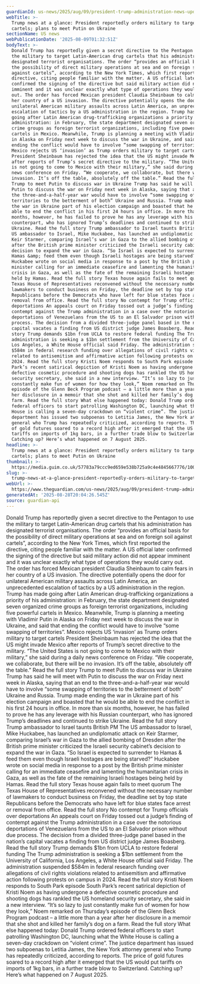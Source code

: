 ```yaml
---
guardianId: us-news/2025/aug/09/president-trump-administration-news-updates-latest
webTitle: >-
  Trump news at a glance: President reportedly orders military to target drug
  cartels; plans to meet Putin on Ukraine
sectionName: US news
webPublicationDate: '2025-08-09T01:32:51Z'
bodyText: >-
  Donald Trump has reportedly given a secret directive to the Pentagon to use
  the military to target Latin-American drug cartels that his administration has
  designated terrorist organisations. The order “provides an official basis for
  the possibility of direct military operations at sea and on foreign soil
  against cartels”, according to the New York Times, which first reported the
  directive, citing people familiar with the matter. A US official later
  confirmed the signing of the directive but said military action did not appear
  imminent and it was unclear exactly what type of operations they would carry
  out. The order has forced Mexican president Claudia Sheinbaum to calm fears in
  her country of a US invasion. The directive potentially opens the door for
  unilateral American military assaults across Latin America, an unprecedented
  escalation of tactics by a US administration in the region. Trump has made
  going after Latin American drug-trafficking organizations a priority of his
  administration: in February, the state department designated seven organized
  crime groups as foreign terrorist organizations, including five powerful
  cartels in Mexico. Meanwhile, Trump is planning a meeting with Vladimir Putin
  in Alaska on Friday next week to discuss the war in Ukraine, and said that
  ending the conflict would have to involve “some swapping of territories”.
  Mexico rejects US ‘invasion’ as Trump orders military to target cartels
  President Sheinbaum has rejected the idea that the US might invade Mexico
  after reports of Trump’s secret directive to the military. “The United States
  is not going to come to Mexico with their military,” she said during a daily
  news conference on Friday. “We cooperate, we collaborate, but there will be no
  invasion. It’s off the table, absolutely off the table.” Read the full story
  Trump to meet Putin to discuss war in Ukraine Trump has said he will meet with
  Putin to discuss the war on Friday next week in Alaska, saying that an end to
  the three-and-a-half-year war would have to involve “some swapping of
  territories to the betterment of both” Ukraine and Russia. Trump made ending
  the war in Ukraine part of his election campaign and boasted that he would be
  able to end the conflict in his first 24 hours in office. In more than six
  months, however, he has failed to prove he has any leverage with his Russian
  counterpart, who has ignored Trump’s deadlines and continued to strike
  Ukraine. Read the full story Trump ambassador to Israel taunts British PM The
  US ambassador to Israel, Mike Huckabee, has launched an undiplomatic attack on
  Keir Starmer, comparing Israel’s war in Gaza to the allied bombing of Dresden
  after the British prime minister criticized the Israeli security cabinet’s
  decision to expand the war in Gaza. “So Israel is expected to surrender to
  Hamas &amp; feed them even though Israeli hostages are being starved?”
  Huckabee wrote on social media in response to a post by the British prime
  minister calling for an immediate ceasefire and lamenting the humanitarian
  crisis in Gaza, as well as the fate of the remaining Israeli hostages being
  held by Hamas. Read the full story Texas house again fails to meet quorum The
  Texas House of Representatives reconvened without the necessary number of
  lawmakers to conduct business on Friday, the deadline set by top state
  Republicans before the Democrats who have left for blue states face arrest or
  removal from office. Read the full story No contempt for Trump officials over
  deportations An appeals court on Friday tossed out a judge’s finding of
  contempt against the Trump administration in a case over the notorious
  deportations of Venezuelans from the US to an El Salvador prison without due
  process. The decision from a divided three-judge panel based in the nation’s
  capital vacates a finding from US district judge James Boasberg. Read the full
  story Trump demands $1bn from UCLA to restore federal funding The Trump
  administration is seeking a $1bn settlement from the University of California,
  Los Angeles, a White House official said Friday. The administration suspended
  $584m in federal research funding over allegations of civil rights violations
  related to antisemitism and affirmative action following protests on campus in
  2024. Read the full story Kristi Noem responds to South Park episode South
  Park’s recent satirical depiction of Kristi Noem as having undergone a
  defective cosmetic procedure and shooting dogs has rankled the US homeland
  security secretary, she said in a new interview. “It’s so lazy to just
  constantly make fun of women for how they look,” Noem remarked on Thursday’s
  episode of the Glenn Beck Program podcast – a little more than a year after
  her disclosure in a memoir that she shot and killed her family’s dog on a
  farm. Read the full story What else happened today: Donald Trump ordered
  federal officers to start patrolling Washington DC, launching what the White
  House is calling a seven-day crackdown on “violent crime”. The justice
  department has issued two subpoenas to Letitia James, the New York attorney
  general who Trump has repeatedly criticized, according to reports. The price
  of gold futures soared to a record high after it emerged that the US would put
  tariffs on imports of 1kg bars, in a further trade blow to Switzerland.
  Catching up? Here’s what happened on 7 August 2025.
headline: >-
  Trump news at a glance: President reportedly orders military to target drug
  cartels; plans to meet Putin on Ukraine
thumbnail: >-
  https://media.guim.co.uk/57783a79ccc9ed659e538b725a9c4e4845667776/1003_243_6056_4848/500.jpg
slug: >-
  trump-news-at-a-glance-president-reportedly-orders-military-to-target-drug-cartels-plans-to-meet-putin-on-ukraine
webUrl: >-
  https://www.theguardian.com/us-news/2025/aug/09/president-trump-administration-news-updates-latest
generatedAt: '2025-08-28T20:04:26.545Z'
source: guardian-api
---
```

Donald Trump has reportedly given a secret directive to the Pentagon to use the military to target Latin-American drug cartels that his administration has designated terrorist organisations. The order “provides an official basis for the possibility of direct military operations at sea and on foreign soil against cartels”, according to the New York Times, which first reported the directive, citing people familiar with the matter. A US official later confirmed the signing of the directive but said military action did not appear imminent and it was unclear exactly what type of operations they would carry out. The order has forced Mexican president Claudia Sheinbaum to calm fears in her country of a US invasion. The directive potentially opens the door for unilateral American military assaults across Latin America, an unprecedented escalation of tactics by a US administration in the region. Trump has made going after Latin American drug-trafficking organizations a priority of his administration: in February, the state department designated seven organized crime groups as foreign terrorist organizations, including five powerful cartels in Mexico. Meanwhile, Trump is planning a meeting with Vladimir Putin in Alaska on Friday next week to discuss the war in Ukraine, and said that ending the conflict would have to involve “some swapping of territories”. Mexico rejects US ‘invasion’ as Trump orders military to target cartels President Sheinbaum has rejected the idea that the US might invade Mexico after reports of Trump’s secret directive to the military. “The United States is not going to come to Mexico with their military,” she said during a daily news conference on Friday. “We cooperate, we collaborate, but there will be no invasion. It’s off the table, absolutely off the table.” Read the full story Trump to meet Putin to discuss war in Ukraine Trump has said he will meet with Putin to discuss the war on Friday next week in Alaska, saying that an end to the three-and-a-half-year war would have to involve “some swapping of territories to the betterment of both” Ukraine and Russia. Trump made ending the war in Ukraine part of his election campaign and boasted that he would be able to end the conflict in his first 24 hours in office. In more than six months, however, he has failed to prove he has any leverage with his Russian counterpart, who has ignored Trump’s deadlines and continued to strike Ukraine. Read the full story Trump ambassador to Israel taunts British PM The US ambassador to Israel, Mike Huckabee, has launched an undiplomatic attack on Keir Starmer, comparing Israel’s war in Gaza to the allied bombing of Dresden after the British prime minister criticized the Israeli security cabinet’s decision to expand the war in Gaza. “So Israel is expected to surrender to Hamas &amp; feed them even though Israeli hostages are being starved?” Huckabee wrote on social media in response to a post by the British prime minister calling for an immediate ceasefire and lamenting the humanitarian crisis in Gaza, as well as the fate of the remaining Israeli hostages being held by Hamas. Read the full story Texas house again fails to meet quorum The Texas House of Representatives reconvened without the necessary number of lawmakers to conduct business on Friday, the deadline set by top state Republicans before the Democrats who have left for blue states face arrest or removal from office. Read the full story No contempt for Trump officials over deportations An appeals court on Friday tossed out a judge’s finding of contempt against the Trump administration in a case over the notorious deportations of Venezuelans from the US to an El Salvador prison without due process. The decision from a divided three-judge panel based in the nation’s capital vacates a finding from US district judge James Boasberg. Read the full story Trump demands $1bn from UCLA to restore federal funding The Trump administration is seeking a $1bn settlement from the University of California, Los Angeles, a White House official said Friday. The administration suspended $584m in federal research funding over allegations of civil rights violations related to antisemitism and affirmative action following protests on campus in 2024. Read the full story Kristi Noem responds to South Park episode South Park’s recent satirical depiction of Kristi Noem as having undergone a defective cosmetic procedure and shooting dogs has rankled the US homeland security secretary, she said in a new interview. “It’s so lazy to just constantly make fun of women for how they look,” Noem remarked on Thursday’s episode of the Glenn Beck Program podcast – a little more than a year after her disclosure in a memoir that she shot and killed her family’s dog on a farm. Read the full story What else happened today: Donald Trump ordered federal officers to start patrolling Washington DC, launching what the White House is calling a seven-day crackdown on “violent crime”. The justice department has issued two subpoenas to Letitia James, the New York attorney general who Trump has repeatedly criticized, according to reports. The price of gold futures soared to a record high after it emerged that the US would put tariffs on imports of 1kg bars, in a further trade blow to Switzerland. Catching up? Here’s what happened on 7 August 2025.
